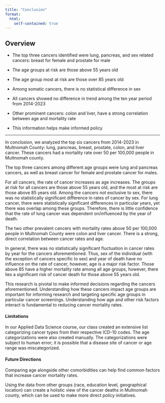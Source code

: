 ```yaml
---
title: "Conclusion"
format: 
  html:
    self-contained: true
---
```


## Overview

-   The top three cancers identified were lung, pancreas, and sex related cancers: breast for female and prostate for male

-   The age groups at risk are those above 55 years old

-   The age group most at risk are those over 85 years old

-   Among somatic cancers, there is no statistical difference in sex

-   All cancers showed no difference in trend among the ten year period from 2014-2023

-   Other prominent cancers: colon and liver, have a strong correlation between age and mortality rate

-   This information helps make informed policy

---

In conclusion, we analyzed the top six cancers from 2014-2023 in Multnomah County: lung, pancreas, breast, prostate, colon, and liver cancer. These cancers had a mortality rate over 50 per 100,000 people in Multnomah county.

The top three cancers among different age groups were lung and pancreas cancers, as well as breast cancer for female and prostate cancer for males.

For all cancers, the rate of cancer increases as age increases. The groups at risk for all cancers are those above 55 years old, and the most at risk are those above 85 years old. Among the cancers not exclusive to sex, there was no statistically significant difference in rates of cancer by sex. For lung cancer, there were statistically significant differences in particular years, yet there was overlap among these groups. Therefore, there is little confidence that the rate of lung cancer was dependent on/influenced by the year of death.

The two other prevalent cancers with mortality rates above 50 per 100,000 people in Multnomah County were colon and liver cancer. There is a strong, direct correlation between cancer rates and age.

In general, there was no statistically significant fluctuation in cancer rates by year for the cancers aforementioned. Thus, sex of the individual (with the exception of cancers specific to sex) and year of death have no influence on the rate of cancer, however, age is a major risk factor. Those above 85 have a higher mortality rate among all age groups, however, there lies a significant risk of cancer death for those above 55 years old.

This research is pivotal to make informed decisions regarding the cancers aforementioned. Understanding how these cancers impact age groups are important for informing research and targeting specific age groups in particular cancer screenings. Understanding how age and other risk factors interact is fundamental to reducing cancer mortality rates.

#### Limitations

In our Applied Data Science course, our class created an extensive list categorizing cancer types from their respective ICD-10 codes. The age categorizations were also created manually. The categorizations were subject to human error; it is possible that a disease site of cancer or age range was miscategorized.

#### Future Directions

Comparing age alongside other comorbidities can help find common factors that increase cancer mortality rates.

Using the data from other groups (race, education level, geographical location) can create a holistic view of the cancer deaths in Multnomah county, which can be used to make more direct policy initiatives.
